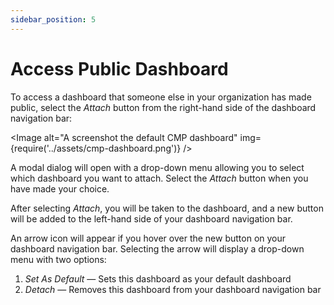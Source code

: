 ```yaml
---
sidebar_position: 5
---
```


# Access Public Dashboard

To access a dashboard that someone else in your organization has made public, select the _Attach_ button from the right-hand side of the dashboard navigation bar:


<Image
  alt="A screenshot the default CMP dashboard"
  img={require('../assets/cmp-dashboard.png')}
/>

A modal dialog will open with a drop-down menu allowing you to select which dashboard you want to attach. Select the _Attach_ button when you have made your choice.

After selecting _Attach_, you will be taken to the dashboard, and a new button will be added to the left-hand side of your dashboard navigation bar.

An arrow icon will appear if you hover over the new button on your dashboard navigation bar. Selecting the arrow will display a drop-down menu with two options:

1. _Set As Default_ &mdash; Sets this dashboard as your default dashboard
2. _Detach_ &mdash; Removes this dashboard from your dashboard navigation bar
